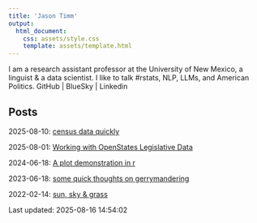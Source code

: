 ```yaml
---
title: 'Jason Timm'
output:
  html_document:
    css: assets/style.css
    template: assets/template.html
---
```


I am a research assistant professor at the University of New Mexico, a linguist & a data scientist. I like to talk #rstats, NLP, LLMs, and American Politics. GitHub | BlueSky | Linkedin

## Posts
2025-08-10: [census data quickly](2025-08-10-census-data-quickly.html)

2025-08-01: [Working with OpenStates Legislative Data ](2025-08-01-build-openstates.html)

2024-06-18: [A plot demonstration in r](2024-06-18-plot-demo.html)

2023-06-18: [some quick thoughts on gerrymandering](2023-06-18-thoughts-gerrymander.html)

2022-02-14: [sun, sky & grass](2022-02-14-sun-sky-grass.html)

Last updated: 2025-08-16 14:54:02
